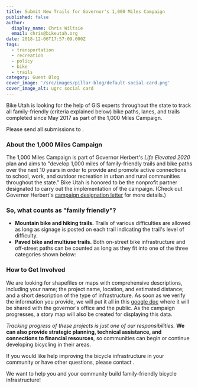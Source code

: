 ```yaml
---
title: Submit New Trails for Governor's 1,000 Miles Campaign
published: false
author:
  display_name: Chris Wiltsie
  email: chris@bikeutah.org
date: 2018-12-06T17:57:09.000Z
tags:
  - transportation
  - recreation
  - policy
  - bike
  - trails
category: Guest Blog
cover_image: '/src/images/pillar-blog/default-social-card.png'
cover_image_alt: ugrc social card
---
```



Bike Utah is looking for the help of GIS experts throughout the state to track all family-friendly (criteria explained below) bike paths, lanes, and trails completed since May 2017 as part of the 1,000 Miles Campaign.

Please send all submissions to <Contacts inline subject={frontmatter.title} contactKey="bikeutah" />.

### About the 1,000 Miles Campaign

The 1,000 Miles Campaign is part of Governor Herbert's _Life Elevated 2020_ plan and aims to "develop 1,000 miles of family-friendly trails and bike paths over the next 10 years in order to provide and promote active connections to school, work, and outdoor recreation in urban and rural communities throughout the state." Bike Utah is honored to be the nonprofit partner designated to carry out the implementation of the campaign. (Check out Governor Herbert's [campaign designation letter](https://static1.squarespace.com/static/5b8b54d1f407b40494055e8f/t/5bdb2820cd8366e93792c238/1541089317373/1%2C000+Miles+Partnership+Letter.pdf) for more details.)

### So, what counts as "family friendly"?

- **Mountain bike and hiking trails.** Trails of various difficulties are allowed as long as signage is posted on each trail indicating the trail's level of difficulty.
- **Paved bike and multiuse trails.** Both on-street bike infrastructure and off-street paths can be counted as long as they fit into one of the three categories shown below:

### How to Get Involved

We are looking for shapefiles or maps with comprehensive descriptions, including your name; the project name, location, and estimated distance; and a short description of the type of infrastructure. As soon as we verify the information you provide, we will put it all in this [google doc](https://docs.google.com/spreadsheets/d/1QkSaARZNNcgHQZKaW2sVoCJ4cnSKIk4nVca29y_6l-w/edit#gid=0) where it will be
shared with the governor's office and the public. As the campaign progresses, a story map will also be created for displaying this data.

_Tracking progress of these projects is just one of our responsibilities._ **We can also provide strategic planning, technical assistance, and connections to financial resources**, so communities can begin or continue developing bicycling in their areas.

If you would like help improving the bicycle infrastructure in your community or have other questions, please contact <Contacts inline subject={frontmatter.title} contactKey="bikeutah" />.

We want to help you and your community build family-friendly bicycle infrastructure!
